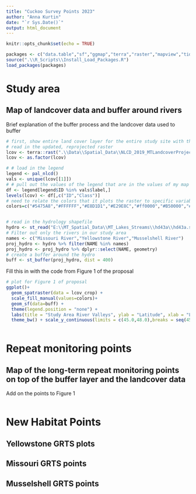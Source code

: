 ```yaml
---
title: "Cuckoo Survey Points 2023"
author: "Anna Kurtin"
date: "`r Sys.Date()`"
output: html_document
---
```


```r
knitr::opts_chunk$set(echo = TRUE)

packages <- c("data.table","sf","ggmap","terra","raster","mapview","tidyverse","rgdal","XML","methods","FedData","rasterVis","tidyterra","spsurvey", "spData", "usmap")
source(".\\R_Scripts\\Install_Load_Packages.R")
load_packages(packages)
```

# Study area
## Map of landcover data and buffer around rivers

Brief explanation of the buffer process and the landcover data used to buffer 
```r
# first, show entire land cover layer for the entire study site with the buff shapefile 
# read in the updated, reprojected raster
lcov <- terra::rast(".\\Data\\Spatial_Data\\NLCD_2019_MTLandcoverProjected.tiff")
lcov <- as.factor(lcov)

# # load in the legend 
legend <- pal_nlcd()
vals <- unique(lcov[[1]])
# # pull out the values of the legend that are in the values of my map
df <- legend[legend$ID %in% vals$label,]
levels(lcov) <- df[,c("ID","Class")]
# need to relate the colors that it plots the raster to specific variables 
colors=c("#5475A8","#FFFFFF","#E8D1D1","#E29E8C","#ff0000","#B50000","#D2CDC0","#85C77E","#38814E","#D4E7B0","#DCCA8F","#FDE9AA","#FBF65D","#CA9146","#C8E6F8","#64B3D5")


# read in the hydrology shapefile
hydro <- st_read("E:\\MT_Spatial_Data\\MT_Lakes_Streams\\hd43a\\hd43a.shp")
# Filter out only the rivers in our study area
names <- c("Missouri River","Yellowstone River","Musselshell River")
proj_hydro <- hydro %>% filter(NAME %in% names)
proj_hydro <- proj_hydro %>% dplyr::select(NAME, geometry)
# create a buffer around the hydro
buff <- st_buffer(proj_hydro, dist = 400)

```

Fill this in with the code from Figure 1 of the proposal 
```r
# plot for Figure 1 of proposal 
ggplot()+
  geom_spatraster(data = lcov_crop) + 
  scale_fill_manual(values=colors)+
  geom_sf(data=buff) + 
  theme(legend.position = "none") + 
  labs(title = "Study Area River Valleys", ylab = "Latitude", xlab = "Longitude") +
  theme_bw() + scale_y_continuous(limits = c(45.0,48.0),breaks = seq(45.0, 48.0, by = .5))



```

# Repeat monitoring points 
## Map of the long-term repeat monitoring points on top of the buffer layer and the landcover data

Add on the points to Figure 1
```r

```

# New Habitat Points
## Yellowstone GRTS plots



## Missouri GRTS points



## Musselshell GRTS points



